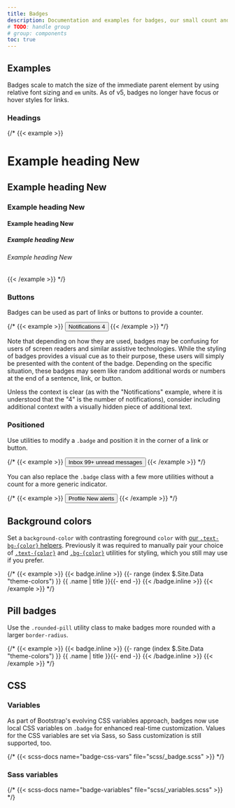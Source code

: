 ```yaml
---
title: Badges
description: Documentation and examples for badges, our small count and labeling component.
# TODO: handle group
# group: components
toc: true
---
```


## Examples

Badges scale to match the size of the immediate parent element by using relative font sizing and `em` units. As of v5, badges no longer have focus or hover styles for links.

### Headings

{/* {{< example >}}
<h1>Example heading <span class="badge bg-secondary">New</span></h1>
<h2>Example heading <span class="badge bg-secondary">New</span></h2>
<h3>Example heading <span class="badge bg-secondary">New</span></h3>
<h4>Example heading <span class="badge bg-secondary">New</span></h4>
<h5>Example heading <span class="badge bg-secondary">New</span></h5>
<h6>Example heading <span class="badge bg-secondary">New</span></h6>
{{< /example >}} */}

### Buttons

Badges can be used as part of links or buttons to provide a counter.

{/* {{< example >}}
<button type="button" class="btn btn-primary">
  Notifications <span class="badge text-bg-secondary">4</span>
</button>
{{< /example >}} */}

Note that depending on how they are used, badges may be confusing for users of screen readers and similar assistive technologies. While the styling of badges provides a visual cue as to their purpose, these users will simply be presented with the content of the badge. Depending on the specific situation, these badges may seem like random additional words or numbers at the end of a sentence, link, or button.

Unless the context is clear (as with the "Notifications" example, where it is understood that the "4" is the number of notifications), consider including additional context with a visually hidden piece of additional text.

### Positioned

Use utilities to modify a `.badge` and position it in the corner of a link or button.

{/* {{< example >}}
<button type="button" class="btn btn-primary position-relative">
  Inbox
  <span class="position-absolute top-0 start-100 translate-middle badge rounded-pill bg-danger">
    99+
    <span class="visually-hidden">unread messages</span>
  </span>
</button>
{{< /example >}} */}

You can also replace the `.badge` class with a few more utilities without a count for a more generic indicator.

{/* {{< example >}}
<button type="button" class="btn btn-primary position-relative">
  Profile
  <span class="position-absolute top-0 start-100 translate-middle p-2 bg-danger border border-light rounded-circle">
    <span class="visually-hidden">New alerts</span>
  </span>
</button>
{{< /example >}} */}

## Background colors

<AddedIn version="5.2.0" />

Set a `background-color` with contrasting foreground `color` with [our `.text-bg-{color}` helpers]([[docsref:helpers/color-background]]). Previously it was required to manually pair your choice of [`.text-{color}`]([[docsref:/utilities/colors]]) and [`.bg-{color}`]([[docsref:/utilities/background]]) utilities for styling, which you still may use if you prefer.

{/* {{< example >}}
{{< badge.inline >}}
{{- range (index $.Site.Data "theme-colors") }}
<span class="badge text-bg-{{ .name }}">{{ .name | title }}</span>{{- end -}}
{{< /badge.inline >}}
{{< /example >}} */}

<Callout>
<WarningColorAssistiveTechnologies />
</Callout>

## Pill badges

Use the `.rounded-pill` utility class to make badges more rounded with a larger `border-radius`.

{/* {{< example >}}
{{< badge.inline >}}
{{- range (index $.Site.Data "theme-colors") }}
<span class="badge rounded-pill text-bg-{{ .name }}">{{ .name | title }}</span>{{- end -}}
{{< /badge.inline >}}
{{< /example >}} */}

## CSS

### Variables

<AddedIn version="5.2.0" />

As part of Bootstrap's evolving CSS variables approach, badges now use local CSS variables on `.badge` for enhanced real-time customization. Values for the CSS variables are set via Sass, so Sass customization is still supported, too.

{/* {{< scss-docs name="badge-css-vars" file="scss/_badge.scss" >}} */}

### Sass variables

{/* {{< scss-docs name="badge-variables" file="scss/_variables.scss" >}} */}
